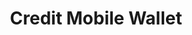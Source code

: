 ---
title: "Credit Mobile Wallet"
openapi: "POST /api/instntmny-local/transactions/wallets/credit-wallet"
---
